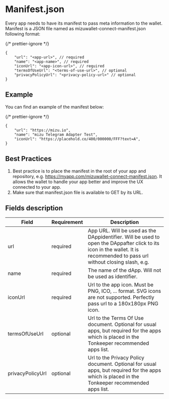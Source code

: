 # Manifest.json

Every app needs to have its manifest to pass meta information to the wallet. Manifest is a JSON file named as mizuwallet-connect-manifest.json following format:

{/* prettier-ignore */}
```mdx
{
	"url": "<app-url>", // required
	"name": "<app-name>", // required
	"iconUrl": "<app-icon-url>", // required
	"termsOfUseUrl": "<terms-of-use-url>", // optional
	"privacyPolicyUrl": "<privacy-policy-url>" // optional
}
```

## Example

You can find an example of the manifest below:

{/* prettier-ignore */}
```mdx
{
	"url": "https://mizu.io",
    "name": "mizu Telegram Adapter Test",
  	"iconUrl": "https://placehold.co/400/000000/FFF?text=A",
}
```

## Best Practices

1. Best practice is to place the manifest in the root of your app and repository, e.g. https://myapp.com/mizuwallet-connect-manifest.json. It allows the wallet to handle your app better and improve the UX connected to your app.
2. Make sure that manifest.json file is available to GET by its URL.

## Fields description

| Field            | Requirement | Description                                                                                                                                                                |
| ---------------- | ----------- | -------------------------------------------------------------------------------------------------------------------------------------------------------------------------- |
| url              | required    | App URL. Will be used as the DAppidentifier. Will be used to open the DAppafter click to its icon in the wallet. It is recommended to pass url without closing slash, e.g. |
| name             | required    | The name of the dApp. Will not be used as identifier.                                                                                                                      |
| iconUrl          | required    | Url to the app icon. Must be PNG, ICO, ... format. SVG icons are not supported. Perfectly pass url to a 180x180px PNG icon.                                                |
| termsOfUseUrl    | optional    | Url to the Terms Of Use document. Optional for usual apps, but required for the apps which is placed in the Tonkeeper recommended apps list.                               |
| privacyPolicyUrl | optional    | Url to the Privacy Policy document. Optional for usual apps, but required for the apps which is placed in the Tonkeeper recommended apps list.                             |
